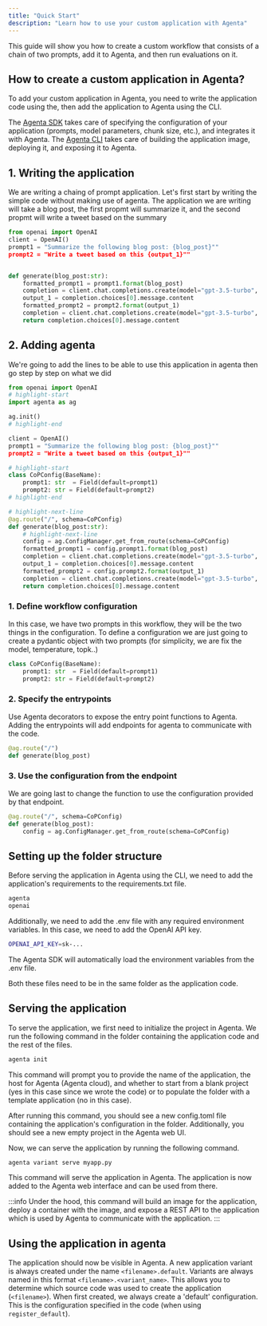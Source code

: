 ```yaml
---
title: "Quick Start"
description: "Learn how to use your custom application with Agenta"
---
```


This guide will show you how to create a custom workflow that consists of a chain of two prompts, add it to Agenta, and then run evaluations on it.

## How to create a custom application in Agenta?

To add your custom application in Agenta, you need to write the application code using the, then add the application to Agenta using the CLI.

The [Agenta SDK](/reference/sdk/quick_start) takes care of specifying the configuration of your application (prompts, model parameters, chunk size, etc.), and integrates it with Agenta. The [Agenta CLI](/reference/cli/quick-usage) takes care of building the application image, deploying it, and exposing it to Agenta.

## 1. Writing the application

We are writing a chaing of prompt application. Let's first start by writing the simple code without making use of agenta. The application we are writing will take a blog post, the first propmt will summarize it, and the second propmt will write a tweet based on the summary

```python chain-of-prompt before adding agenta
from openai import OpenAI
client = OpenAI()
prompt1 = "Summarize the following blog post: {blog_post}""
prompt2 = "Write a tweet based on this {output_1}""


def generate(blog_post:str):
    formatted_prompt1 = prompt1.format(blog_post)
    completion = client.chat.completions.create(model="gpt-3.5-turbo", messages=[{"role": "user", "content": formatted_prompt1}])
    output_1 = completion.choices[0].message.content
    formatted_prompt2 = prompt2.format(output_1)
    completion = client.chat.completions.create(model="gpt-3.5-turbo", messages=[{"role": "user", "content": formatted_prompt2}])
    return completion.choices[0].message.content

```

## 2. Adding agenta

We're going to add the lines to be able to use this application in agenta then go step by step on what we did

```python
from openai import OpenAI
# highlight-start
import agenta as ag

ag.init()
# highlight-end

client = OpenAI()
prompt1 = "Summarize the following blog post: {blog_post}""
prompt2 = "Write a tweet based on this {output_1}""

# highlight-start
class CoPConfig(BaseName):
    prompt1: str  = Field(default=prompt1)
    prompt2: str = Field(default=prompt2)
# highlight-end

# highlight-next-line
@ag.route("/", schema=CoPConfig)
def generate(blog_post:str):
    # highlight-next-line
    config = ag.ConfigManager.get_from_route(schema=CoPConfig)
    formatted_prompt1 = config.prompt1.format(blog_post)
    completion = client.chat.completions.create(model="gpt-3.5-turbo", messages=[{"role": "user", "content": formatted_prompt1}])
    output_1 = completion.choices[0].message.content
    formatted_prompt2 = config.prompt2.format(output_1)
    completion = client.chat.completions.create(model="gpt-3.5-turbo", messages=[{"role": "user", "content": formatted_prompt2}])
    return completion.choices[0].message.content
```

### 1. Define workflow configuration

In this case, we have two prompts in this workflow, they will be the two things in the configuration.
To define a configuration we are just going to create a pydantic object with two prompts (for simplicity, we are fix the model, temperature, topk..)

```python
class CoPConfig(BaseName):
    prompt1: str  = Field(default=prompt1)
    prompt2: str = Field(default=prompt2)
```

### 2. Specify the entrypoints

Use Agenta decorators to expose the entry point functions to Agenta. Adding the entrypoints will add endpoints for agenta to communicate with the code.

```python
@ag.route("/")
def generate(blog_post)
```

### 3. Use the configuration from the endpoint

We are going last to change the function to use the configuration provided by that endpoint.

```python
@ag.route("/", schema=CoPConfig)
def generate(blog_post):
    config = ag.ConfigManager.get_from_route(schema=CoPConfig)
```

## Setting up the folder structure

Before serving the application in Agenta using the CLI, we need to add the application's requirements to the requirements.txt file.

```python requirements.txt
agenta
openai
```

Additionally, we need to add the .env file with any required environment variables. In this case, we need to add the OpenAI API key.

```bash .env
OPENAI_API_KEY=sk-...
```

The Agenta SDK will automatically load the environment variables from the .env file.

Both these files need to be in the same folder as the application code.

## Serving the application

To serve the application, we first need to initialize the project in Agenta. We run the following command in the folder containing the application code and the rest of the files.

```bash
agenta init
```

This command will prompt you to provide the name of the application, the host for Agenta (Agenta cloud), and whether to start from a blank project (yes in this case since we wrote the code) or to populate the folder with a template application (no in this case).

After running this command, you should see a new config.toml file containing the application's configuration in the folder. Additionally, you should see a new empty project in the Agenta web UI.

Now, we can serve the application by running the following command.

```bash
agenta variant serve myapp.py
```

This command will serve the application in Agenta. The application is now added to the Agenta web interface and can be used from there.

:::info
Under the hood, this command will build an image for the application, deploy a container with the image, and expose a REST API to the application which is used by Agenta to communicate with the application.
:::

## Using the application in agenta

The application should now be visible in Agenta. A new application variant is always created under the name `<filename>.default`. Variants are always named in this format `<filename>.<variant_name>`. This allows you to determine which source code was used to create the application (`<filename>`). When first created, we always create a 'default' configuration. This is the configuration specified in the code (when using `register_default`).
